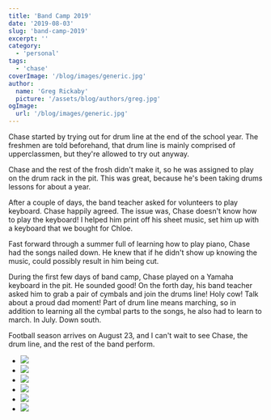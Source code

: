 ```yaml
---
title: 'Band Camp 2019'
date: '2019-08-03'
slug: 'band-camp-2019'
excerpt: ''
category:
  - 'personal'
tags:
  - 'chase'
coverImage: '/blog/images/generic.jpg'
author:
  name: 'Greg Rickaby'
  picture: '/assets/blog/authors/greg.jpg'
ogImage:
  url: '/blog/images/generic.jpg'
---
```


Chase started by trying out for drum line at the end of the school year. The freshmen are told beforehand, that drum line is mainly comprised of upperclassmen, but they're allowed to try out anyway.

Chase and the rest of the frosh didn't make it, so he was assigned to play on the drum rack in the pit. This was great, because he's been taking drums lessons for about a year.

After a couple of days, the band teacher asked for volunteers to play keyboard. Chase happily agreed. The issue was, Chase doesn't know how to play the keyboard! I helped him print off his sheet music, set him up with a keyboard that we bought for Chloe.

Fast forward through a summer full of learning how to play piano, Chase had the songs nailed down. He knew that if he didn't show up knowing the music, could possibly result in him being cut.

During the first few days of band camp, Chase played on a Yamaha keyboard in the pit. He sounded good! On the forth day, his band teacher asked him to grab a pair of cymbals and join the drums line! Holy cow! Talk about a proud dad moment! Part of drum line means marching, so in addition to learning all the cymbal parts to the songs, he also had to learn to march. In July. Down south.

Football season arrives on August 23, and I can't wait to see Chase, the drum line, and the rest of the band perform.

- ![](/blog/images/67875916_2914249348800518_3984537118658527232_n.jpg)
- ![](/blog/images/67169126_2914255168799936_327444638744969216_n.jpg)
- ![](/blog/images/67598820_2914255862133200_9038075997970235392_n.jpg)
- ![](/blog/images/67472910_2915122155379904_947002209587953664_n.jpg)
- ![](/blog/images/67649016_2915122795379840_3837207229165993984_n.jpg)
- ![](/blog/images/img_6291.jpg)
